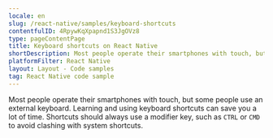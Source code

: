 ```yaml
---
locale: en
slug: /react-native/samples/keyboard-shortcuts
contentfulID: 4RpywKqXpapnd1S3JgOVz8
type: pageContentPage
title: Keyboard shortcuts on React Native
shortDescription: Most people operate their smartphones with touch, but some people use an external keyboard.
platformFilter: React Native
layout: Layout - Code samples
tag: React Native code sample
---
```


Most people operate their smartphones with touch, but some people use an external keyboard. Learning and using keyboard shortcuts can save you a lot of time. Shortcuts should always use a modifier key, such as `CTRL` or `CMD` to avoid clashing with system shortcuts.

<CodeSample id="keyboard-shortcuts" locale="en" platform="react native"/>